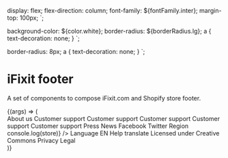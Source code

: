 
<Meta title="Footer" />

   display: flex;
   flex-direction: column;
   font-family: ${fontFamily.inter};
   margin-top: 100px;
`;

   background-color: ${color.white};
   border-radius: ${borderRadius.lg};
   a {
      text-decoration: none;
   }
`;

   border-radius: 8px;
   a {
      text-decoration: none;
   }
`;

# iFixit footer

A set of components to compose iFixit.com and Shopify store footer.

<Canvas>
   <Story name="Default footer">
      {(args) => (
         <DemoPage>
            <Footer>
               <Grid
                  templateColumns={{ base: '1fr', sm: 'repeat(3, 1fr)', lg: 'repeat(4, 1fr)' }}
                  gap={space[4]}
                  paddingX={{
                     base: space[5],
                     sm: space[7],
                  }}
                  paddingY={space[7]}
               >
                  <FooterList
                     borderBottom={{
                        base: `1px solid ${color.gray8}`,
                        sm: 'none',
                     }}
                     paddingBottom={{
                        base: space[4],
                        sm: '0',
                     }}
                  >
                     <FooterListItem>
                        <FooterLink href="#" fontWeight={fontWeight.bold}>
                           About us
                        </FooterLink>
                     </FooterListItem>
                     <FooterListItem>
                        <FooterLink href="#" fontWeight={fontWeight.bold}>
                           Customer support
                        </FooterLink>
                     </FooterListItem>
                     <FooterListItem>
                        <FooterLink href="#" fontWeight={fontWeight.bold}>
                           Customer support
                        </FooterLink>
                     </FooterListItem>
                     <FooterListItem>
                        <FooterLink href="#" fontWeight={fontWeight.bold}>
                           Customer support
                        </FooterLink>
                     </FooterListItem>
                     <FooterListItem>
                        <FooterLink href="#" fontWeight={fontWeight.bold}>
                           Customer support
                        </FooterLink>
                     </FooterListItem>
                     <FooterListItem>
                        <FooterLink href="#" fontWeight={fontWeight.bold}>
                           Customer support
                        </FooterLink>
                     </FooterListItem>
                  </FooterList>
                  <FooterList
                     borderBottom={{
                        base: `1px solid ${color.gray8}`,
                        sm: 'none',
                     }}
                     paddingBottom={{
                        base: space[4],
                        sm: '0',
                     }}
                  >
                     <FooterListItem>
                        <FooterLink href="#" fontWeight={fontWeight.bold}>
                           Press
                        </FooterLink>
                     </FooterListItem>
                     <FooterListItem>
                        <FooterLink href="#" fontWeight={fontWeight.bold}>
                           News
                        </FooterLink>
                     </FooterListItem>
                  </FooterList>
                  <FooterList
                     borderBottom={{
                        base: `1px solid ${color.gray8}`,
                        sm: 'none',
                     }}
                     paddingBottom={{
                        base: space[4],
                        sm: '0',
                     }}
                  >
                     <FooterListItem>
                        <FooterListIcon
                           alt="Facebook logo"
                           source="https://uploads-ssl.webflow.com/5c9b91208becd3baee84a04b/5f690fbe9673a45e28ed13ef_facebook.svg"
                        />
                        <FooterLink href="#" fontWeight={fontWeight.bold}>
                           Facebook
                        </FooterLink>
                     </FooterListItem>
                     <FooterListItem>
                        <FooterListIcon
                           alt="Facebook logo"
                           source="https://uploads-ssl.webflow.com/5c9b91208becd3baee84a04b/5f690fbef76e380c31ad25f0_twitter.svg"
                        />
                        <FooterLink href="#" fontWeight={fontWeight.bold}>
                           Twitter
                        </FooterLink>
                     </FooterListItem>
                  </FooterList>
                  <GridItem
                     columnEnd={{ sm: 'span 3', lg: 'auto' }}
                     marginTop={{ base: space[6], lg: 'unset' }}
                     justify="center"
                  >
                     <Grid templateColumns="repeat(3, 1fr)" gap={space[4]}>
                        <FooterLink href="#">
                           <FooterPartner
                              alt="Partner logo"
                              source="https://uploads-ssl.webflow.com/5c9b91208becd3baee84a04b/5f9875573388ede7e3f1c9a0_logo-visa.png"
                           />
                        </FooterLink>
                        <FooterLink href="#">
                           <FooterPartner
                              alt="Partner logo"
                              source="https://uploads-ssl.webflow.com/5c9b91208becd3baee84a04b/5f9875573388ede7e3f1c9a0_logo-visa.png"
                           />
                        </FooterLink>
                        <FooterLink href="#">
                           <FooterPartner
                              alt="Partner logo"
                              source="https://uploads-ssl.webflow.com/5c9b91208becd3baee84a04b/5f9875573388ede7e3f1c9a0_logo-visa.png"
                           />
                        </FooterLink>
                        <FooterLink href="#">
                           <FooterPartner
                              alt="Partner logo"
                              source="https://uploads-ssl.webflow.com/5c9b91208becd3baee84a04b/5f9875573388ede7e3f1c9a0_logo-visa.png"
                           />
                        </FooterLink>
                        <FooterLink href="#">
                           <FooterPartner
                              alt="Partner logo"
                              source="https://uploads-ssl.webflow.com/5c9b91208becd3baee84a04b/5f9875565af2ab6da22d5134_logo-hermes.png"
                           />
                        </FooterLink>
                        <FooterLink href="#">
                           <FooterPartner
                              alt="Partner logo"
                              source="https://uploads-ssl.webflow.com/5c9b91208becd3baee84a04b/5f9875573388ede7e3f1c9a0_logo-visa.png"
                           />
                        </FooterLink>
                     </Grid>
                  </GridItem>
               </Grid>
               <Divider />
               <Grid
                  templateColumns={{ base: '1fr', lg: 'repeat(2, 1fr)' }}
                  gap={space[4]}
                  paddingX={space[7]}
                  paddingY={space[5]}
               >
                  <GridItem justify={{ base: 'center', lg: 'start' }}>
                     <Stack spacing={space[8]}>
                        <Popover defaultIsOpen stores={stores}>
                           <PopoverTrigger>
                              <DropdownTrigger>
                                 Region
                                 <DropdownTriggerTag>
                                    <StoreFlag storeCode={'us'} />
                                 </DropdownTriggerTag>
                              </DropdownTrigger>
                           </PopoverTrigger>
                           <PopoverContent>
                              <StyledStoreDropdown
                                 stores={stores}
                                 onClickStore={(store) => console.log(store)}
                              />
                           </PopoverContent>
                        </Popover>
                        <Popover stores={stores}>
                           <PopoverTrigger>
                              <DropdownTrigger>
                                 Language
                                 <DropdownTriggerTag>EN</DropdownTriggerTag>
                              </DropdownTrigger>
                           </PopoverTrigger>
                           <PopoverContent>
                              <StyledLanguageDropdown
                                 languages={languages}
                                 translationPreferencesUrl="https://www.cominor.com/Login"
                                 machineTranslationEnabled
                                 isLightTheme
                                 machineTranslationRequested={false}
                              />
                           </PopoverContent>
                        </Popover>
                        <FooterLink href="#" fontWeight={fontWeight.bold}>
                           <Stack spacing={space[2]} align="center">
                              <span>Help translate</span>
                              <Icon
                                 alt="Translate icon"
                                 source="https://uploads-ssl.webflow.com/5c9b91208becd3baee84a04b/5f68f6fab1ac0b141961dbab_globe.svg"
                              />
                           </Stack>
                        </FooterLink>
                     </Stack>
                  </GridItem>
                  <GridItem justify={{ base: 'center', lg: 'end' }} align="center">
                     <Stack align="stretch" spacing={space[4]}>
                        <FooterLink href="#">Licensed under Creative Commons</FooterLink>
                        <Divider orientation={DividerOrientation.Vertical} />
                        <FooterLink href="#">Privacy</FooterLink>
                        <Divider orientation={DividerOrientation.Vertical} />
                        <FooterLink href="#">Legal</FooterLink>
                     </Stack>
                  </GridItem>
               </Grid>
            </Footer>
         </DemoPage>
      )}
   </Story>
</Canvas>
